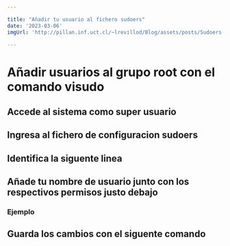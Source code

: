 ```yaml
---

title: "Añadir tu usuario al fichero sudoers"
date: '2023-03-06'
imgUrl: 'http://pillan.inf.uct.cl/~lrevillod/Blog/assets/posts/Sudoers-img.jpg'

---
```


# Añadir usuarios al grupo root con el comando visudo

## Accede al sistema como super usuario

<CodeBox text='su' />

## Ingresa al fichero de configuracion sudoers

<CodeBox text='visudo' />

## Identifica la siguente linea

<CodeBox text='root ALL=(ALL:ALL) ALL' />

## Añade tu nombre de usuario junto con los respectivos permisos justo debajo

### Ejemplo

<CodeBox text='username ALL=(ALL:ALL) ALL' />

## Guarda los cambios con el siguente comando

<CodeBox text=':wq' showImg={false}/>

